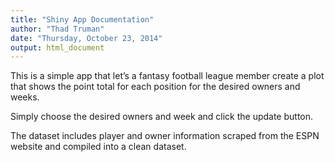 ```yaml
---
title: "Shiny App Documentation"
author: "Thad Truman"
date: "Thursday, October 23, 2014"
output: html_document
---
```


This is a simple app that let's a fantasy football league member create a plot that shows the point total for each position for the desired owners and weeks.

Simply choose the desired owners and week and click the update button.

The dataset includes player and owner information scraped from the ESPN website and compiled into a clean dataset.
